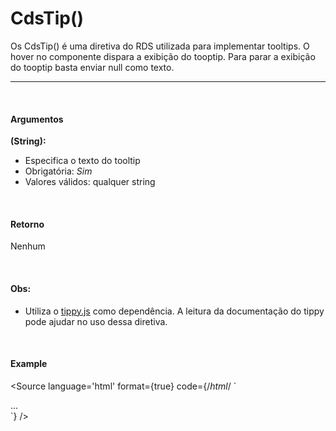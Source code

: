 
<Meta title="Utils/Directives/CdsTip()"/>

# CdsTip()

Os CdsTip() é uma diretiva do RDS utilizada para implementar tooltips. O hover no componente dispara a exibição do tooptip. Para parar a exibição do tooptip basta enviar null como texto.

<hr />
<br />

#### Argumentos

**(String):**
- Especifica o texto do tooltip
- Obrigatória: *Sim*
- Valores válidos: qualquer string

<br />

#### Retorno

Nenhum

<br />

#### Obs:
- Utiliza o [tippy.js](https://tippyjs.bootcss.com/) como dependência. A leitura da documentação do tippy pode ajudar no uso dessa diretiva.

<br />

#### Example

<Story name="CdsTip">
</Story>

<Source
  language='html'
  format={true}
  code={/*html*/ `
<div
		v-cdstip="text"
	>
		...
</div>
  `}
/>
